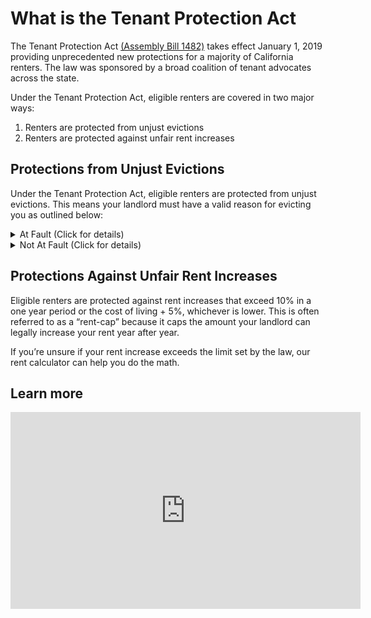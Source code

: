 
# What is the Tenant Protection Act

The Tenant Protection Act [(Assembly Bill 1482)](http://leginfo.legislature.ca.gov/faces/billNavClient.xhtml?bill_id=201920200AB1482) takes effect January 1, 2019 providing unprecedented new protections for a majority of California renters. The law was sponsored by a broad coalition of tenant advocates across the state.

Under the Tenant Protection Act, eligible renters are covered in two major ways:

1. Renters are protected from unjust evictions
2. Renters are protected against unfair rent increases

## Protections from Unjust Evictions

Under the Tenant Protection Act, eligible renters are protected from unjust evictions. This means your landlord must have a valid reason for evicting you as outlined below:

<details>
    <summary>At Fault (Click for details)</summary>
    <ol>
          <li>Failure to pay rent.</li>
          <li>
            Breach of a material term of a lease that continues after a written
            notice of the right to cure. The written notice must provide at
            least three days to cure. If the tenant does not cure, then a
            non-curable notice of termination may be served.
          </li>
          <li>Maintaining, committing, or permitting a nuisance.</li>
          <li>Destruction of property or creating a nuisance.</li>
          <li>
            Failure to sign a lease with similar terms after the expiration of a
            lease.
          </li>
          <li>
            Criminal activity on the property, or criminal activity or criminal
            threat directed at an owner or manager of the property.
          </li>
          <li>Assigning and subletting in violation of the lease.</li>
          <li>Refusal to provide the owner access to the unit.</li>
          <li>Using the premises for an illegal purpose.</li>
          <li>
            Failure of a licensee, agent or employee of the landlord to vacate
            after termination of the relationship.
          </li>
          <li>
            Failure of a tenant to deliver possession after the tenant gives a
            notice to move out or after the landlord and tenant agree in writing
            that the tenant will vacate.
          </li>
        </ol>
</details>
<details>
    <summary>Not At Fault (Click for details)</summary>
    <ol>
          <li>
            {" "}
            Owner or relative move in only where the original lease or a new
            lease allows for an owner or relative to move in. The eviction must
            be done by an owner or the owner’s spouse, domestic partner,
            children, grandchildren, parents, or grandparents. The original
            lease or new lease must reserve the right to move in an owner or the
            owner’s spouse, domestic partner, children, grandchildren, parents,
            or grandparents.{" "}
          </li>
          <li>Withdrawal of the unit from the rental market.</li>
          <li>
            Where a city or county agency requires the unit to be vacated due to
            uninhabitable conditions.
          </li>
          <li>
            Intent to demolish or substantially remodel a unit. “Substantially
            remodel” means the replacement or substantial modification of any
            structural, electrical, plumbing or mechanical system that requires
            a permit, or the abatement of hazardous material, including lead,
            mold or asbestos that cannot be reasonably accomplished in a safe
            manner with the tenant in the unit and that requires the tenant to
            vacate for more than thirty days. Cosmetic improvements alone,
            including painting, decorating, and minor repairs, do not qualify,
            nor does any work that can be done safely with the tenant in the
            unit.
          </li>
        </ol>
</details>

## Protections Against Unfair Rent Increases

Eligible renters are protected against rent increases that exceed 10% in a one year period or the cost of living + 5%, whichever is lower. This is often referred to as a “rent-cap” because it caps the amount your landlord can legally increase your rent year after year.

If you’re unsure if your rent increase exceeds the limit set by the law, our <Link to="/calculator">rent calculator</Link> can help you do the math.

## Learn more

<iframe width="560" height="315" src="https://www.youtube-nocookie.com/embed/0Fi3kdnh4VY" frameborder="0" allow="accelerometer; autoplay; encrypted-media; gyroscope; picture-in-picture" allowfullscreen></iframe>
